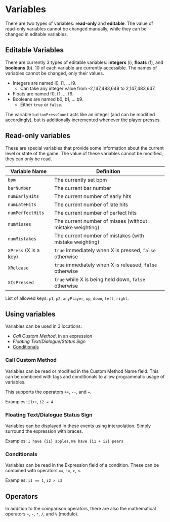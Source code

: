 # Variables

There are two types of variables: **read-only** and **editable**. The value of read-only variables cannot be changed manually, while they can be changed  in editable variables.

## Editable Variables

There are currently 3 types of editable variables: **integers** (i), **floats** (f), and **booleans** (b). 10 of each variable are currently accessible. The names of variables cannot be changed, only their values.

- Integers are named i0, i1, ... i9.
    - Can take any integer value from -2,147,483,648 to 2,147,483,647.
- Floats are named f0, f1, ... f9.
- Booleans are named b0, b1, ... b9.
    - Either `true` or `false`.

The variable `buttonPressCount` acts like an integer (and can be modified accordingly), but is additionally incremented whenever the player presses.

## Read-only variables

These are special variables that provide some information about the current level or state of the game. The value of these variables cannot be modified, they can only be read.

|     Variable Name       |                 Definition                 |
| ----------------------- | ------------------------------------------ |
| `bpm`                   | The currently set bpm                      |
| `barNumber`             | The current bar number                     |
| `numEarlyHits`          | The current number of early hits           |
| `numLateHits`           | The current number of late hits            |
| `numPerfectHits`        | The current number of perfect hits         |
| `numMisses`             | The current number of misses (without mistake weighting) |
| `numMistakes`           | The current number of mistakes (with mistake weighting)  |
| `XPress`  (X is a key)  | `true` immediately when X is pressed, `false` otherwise  |
| `XRelease`              | `true` immediately when X is released, `false` otherwise |
| `XIsPressed`            | `true` while X is being held down, `false` otherwise     |

List of allowed keys: `p1`, `p2`, `anyPlayer`, `up`, `down`, `left`, `right`.

## Using variables

Variables can be used in 3 locations:
- *Call Custom Method*, in an expression
- *Floating Text*/*Dialogue*/*Status Sign*
- [Conditionals](03-conditionals.mdx)

### Call Custom Method

Variables can be read or modified in the Custom Method Name field. This can be combined with tags and conditionals to allow programmatic usage of variables.

This supports the operators `++`, `--`, and `=`.

Examples: `i1++`, `i2 = 4`

### Floating Text/Dialogue Status Sign

Variables can be displayed in these events using interpolation. Simply surround the expression with braces.

Examples: `I have {i1} apples`, `We have {i1 + i2} pears`


### Conditionals

Variables can be read in the Expression field of a condition. These can be combined with operators `==`, `!=`, `>`, `<`. 

Examples: `i1 == 1`, `i2 > i3`


## Operators
In addition to the comparison operators, there are also the mathematical operators `+`, `-`, `*`, `/`, and `%` (modulo).
